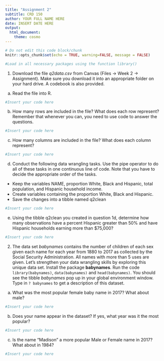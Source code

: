 ```yaml
---
title: "Assignment 2"
subtitle: CRD 150
author: YOUR FULL NAME HERE
date: INSERT DATE HERE
output: 
  html_document:
    theme: cosmo
---
```



```r
# Do not edit this code block/chunk
knitr::opts_chunk$set(echo = TRUE, warning=FALSE, message = FALSE)
```

```r
#Load in all necessary packages using the function library()
```

1. Download the file *q2data.csv* from Canvas (Files -> Week 2 -> Assignment).  Make sure you download it into an appropriate folder on your hard drive. A codebook is also provided.

a. Read the file into R. 

```r
#Insert your code here
```

b. How many rows are included in the file? What does each row represent? Remember that whenever you can, you need to use code to answer the questions. 

```r
#Insert your code here
```


c. How many columns are included in the file? What does each column represent?

```r
#Insert your code here
```

d. Conduct the following data wrangling tasks.  Use the pipe operator to do all of these tasks in one continuous line of code.  Note that you have to decide the appropriate order of the tasks.

* Keep the variables NAME, proportion White, Black and Hispanic, total population, and Hispanic household income.
* Create variables containing the proportion White, Black and Hispanic.
* Save the changes into a tibble named q2clean


```r
#Insert your code here
```

e. Using the tibble q2clean you created in question 1d, determine how many observations have a percent Hispanic greater than 50% and have Hispanic households earning more than $75,000?

```r
#Insert your code here
```


2. The data set *babynames* contains the number of children of each sex given each name for each year from 1880 to 2017 as collected by the Social Security Administration. All names with more than 5 uses are given. Let's strengthen your data wrangling skills by exploring this unique data set.  Install the package **babynames**.  Run the code `library(babynames)`, `data(babynames)` and `head(babynames)`. You should see the tibble *babynames* pop up in your global environment window. Type in `? babynames` to get a description of this dataset.

a. What was the most popular female baby name in 2017? What about male? 

```r
#Insert your code here
```

b. Does your name appear in the dataset? If yes, what year was it the most popular? 


```r
#Insert your code here
```

c. Is the name "Madison" a more popular Male or Female name in 2017? What about in 1984? 

```r
#Insert your code here
```


